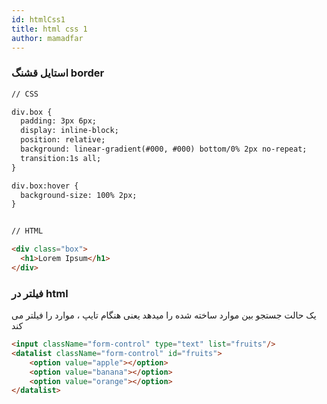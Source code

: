 ```yaml
---
id: htmlCss1
title: html css 1
author: mamadfar
---
```


### استایل قشنگ border

<div dir="ltr">

```html
// CSS

div.box {
  padding: 3px 6px;
  display: inline-block;
  position: relative;
  background: linear-gradient(#000, #000) bottom/0% 2px no-repeat;
  transition:1s all;
}

div.box:hover {
  background-size: 100% 2px;
}


// HTML

<div class="box">
  <h1>Lorem Ipsum</h1>
</div>

```

</div>

### فیلتر در html

یک حالت جستجو بین موارد ساخته شده را میدهد یعنی هنگام تایپ ، موارد را فیلتر می کند

<div dir="ltr">

```html
<input className="form-control" type="text" list="fruits"/>
<datalist className="form-control" id="fruits">
    <option value="apple"></option>
    <option value="banana"></option>
    <option value="orange"></option>
</datalist>
```

</div>